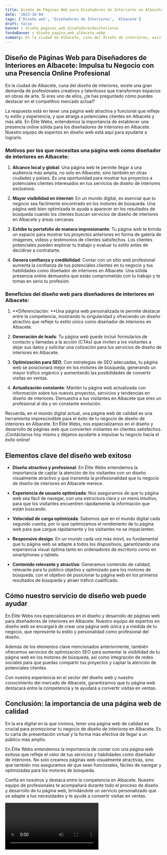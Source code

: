 ```yaml
---
title: Diseño de Páginas Web para Diseñadores de Interiores en Albacete
date: '2023-10-04'
tags: ['Diseño web', 'Diseñadores de Interiores', 'Albacete']
draft: false
banner : diseño_paginas_web_diseñadoresdeinteriores
fondoBanner : diseño_pagina_web_albacete.webp
summary: En la ciudad de Albacete, cuna del diseño de interiores, existe una gran demanda de profesionales creativos y talentosos que transforman espacios en obras de arte. Si eres uno de ellos, ¿te has preguntado cómo puedes destacar en el competitivo mercado actual?
---
```


## Diseño de Páginas Web para Diseñadores de Interiores en Albacete: Impulsa tu Negocio con una Presencia Online Profesional

En la ciudad de Albacete, cuna del diseño de interiores, existe una gran demanda de profesionales creativos y talentosos que transforman espacios en obras de arte. Si eres uno de ellos, ¿te has preguntado cómo puedes destacar en el competitivo mercado actual?

La respuesta está en tener una página web atractiva y funcional que refleje tu estilo y experiencia, y que atraiga a potenciales clientes en Albacete y más allá. En Élite Webs, entendemos la importancia de establecer una presencia online sólida para los diseñadores de interiores en Albacete. Nuestro equipo de expertos en diseño web está aquí para ayudarte a lograrlo.

### Motivos por los que necesitas una página web como diseñador de interiores en Albacete:

1. **Alcance local y global**: Una página web te permite llegar a una audiencia más amplia, no solo en Albacete, sino también en otras ciudades y países. Es una oportunidad para mostrar tus proyectos a potenciales clientes interesados en tus servicios de diseño de interiores exclusivos.

2. **Mayor visibilidad en internet**: En un mundo digital, es esencial que tu negocio sea fácilmente encontrado en los motores de búsqueda. Una página web bien optimizada te ayuda a aparecer en los resultados de búsqueda cuando los clientes buscan servicios de diseño de interiores en Albacete y áreas cercanas.

3. **Exhibe tu portafolio de manera impresionante**: Tu página web te brinda un espacio para mostrar tus proyectos anteriores en forma de galería de imágenes, videos y testimonios de clientes satisfechos. Los clientes potenciales pueden explorar tu trabajo y evaluar tu estilo antes de decidirse a contratarte.

4. **Genera confianza y credibilidad**: Contar con un sitio web profesional aumenta la confianza de tus potenciales clientes en tu negocio y tus habilidades como diseñador de interiores en Albacete. Una sólida presencia online demuestra que estás comprometido con tu trabajo y te tomas en serio tu profesión.

### Beneficios del diseño web para diseñadores de interiores en Albacete:

1. **Diferenciación: **Una página web personalizada te permite destacar entre la competencia, mostrando tu singularidad y ofreciendo un diseño atractivo que refleje tu estilo único como diseñador de interiores en Albacete.

2. **Generación de leads**: Tu página web puede incluir formularios de contacto y llamadas a la acción (CTAs) que inviten a los visitantes a dejar sus datos y solicitar una cotización para tus servicios de diseño de interiores en Albacete.

3. **Optimización para SEO**: Con estrategias de SEO adecuadas, tu página web se posicionará mejor en los motores de búsqueda, generando un mayor tráfico orgánico y aumentando las posibilidades de convertir visitas en ventas.

4. **Actualización constante**: Mantén tu página web actualizada con información sobre tus nuevos proyectos, servicios y tendencias en diseño de interiores. Demuestra a tus visitantes en Albacete que eres un profesional al día y en constante evolución.

Recuerda, en el mundo digital actual, una página web de calidad es una herramienta imprescindible para el éxito de tu negocio de diseño de interiores en Albacete. En Élite Webs, nos especializamos en el diseño y desarrollo de páginas web que convierten visitantes en clientes satisfechos. ¡Contáctanos hoy mismo y déjanos ayudarte a impulsar tu negocio hacia el éxito online!

<GifSeo />

<Cta />

## Elementos clave del diseño web exitoso

- **Diseño atractivo y profesional**: En Élite Webs entendemos la importancia de captar la atención de los visitantes con un diseño visualmente atractivo y que transmita la profesionalidad que tu negocio de diseño de interiores en Albacete merece.

- **Experiencia de usuario optimizada**: Nos aseguramos de que tu página web sea fácil de navegar, con una estructura clara y un menú intuitivo, para que los visitantes encuentren rápidamente la información que están buscando.

- **Velocidad de carga optimizada**: Sabemos que en el mundo digital cada segundo cuenta, por lo que optimizamos el rendimiento de tu página web para que cargue rápidamente y los visitantes no se impacienten.

- **Responsive design**: En un mundo cada vez más móvil, es fundamental que tu página web se adapte a todos los dispositivos, garantizando una experiencia visual óptima tanto en ordenadores de escritorio como en smartphones y tablets.

- **Contenido relevante y atractivo**: Generamos contenido de calidad, relevante para tu público objetivo y optimizado para los motores de búsqueda, con el objetivo de posicionar tu página web en los primeros resultados de búsqueda y atraer tráfico cualificado.

## Cómo nuestro servicio de diseño web puede ayudar

En Élite Webs nos especializamos en el diseño y desarrollo de páginas web para diseñadores de interiores en Albacete. Nuestro equipo de expertos en diseño web se encargará de crear una página web única y a medida de tu negocio, que represente tu estilo y personalidad como profesional del diseño.

Además de los elementos clave mencionados anteriormente, también ofrecemos servicios de optimización SEO para aumentar la visibilidad de tu página web en los motores de búsqueda, así como integración de redes sociales para que puedas compartir tus proyectos y captar la atención de potenciales clientes.

Con nuestra experiencia en el sector del diseño web y nuestro conocimiento del mercado de Albacete, garantizamos que tu página web destacará entre la competencia y te ayudará a convertir visitas en ventas. 

## Conclusión: la importancia de una página web de calidad

En la era digital en la que vivimos, tener una página web de calidad es crucial para promocionar tu negocio de diseño de interiores en Albacete. Es tu carta de presentación virtual y la forma más efectiva de llegar a un público más amplio.

En Élite Webs entendemos la importancia de contar con una página web exitosa que refleje el valor de tus servicios y habilidades como diseñador de interiores. No solo creamos páginas web visualmente atractivas, sino que también nos aseguramos de que sean funcionales, fáciles de navegar y optimizadas para los motores de búsqueda.

Confía en nosotros y destaca entre la competencia en Albacete. Nuestro equipo de profesionales te acompañará durante todo el proceso de diseño y desarrollo de tu página web, brindándote un servicio personalizado que se adapte a tus necesidades y te ayude a convertir visitas en ventas.

<Video />

<CtaBot job='Diseñadores de Interiores' city='Albacete'/>

<Gmaps query='Albacete+españa+maps' />